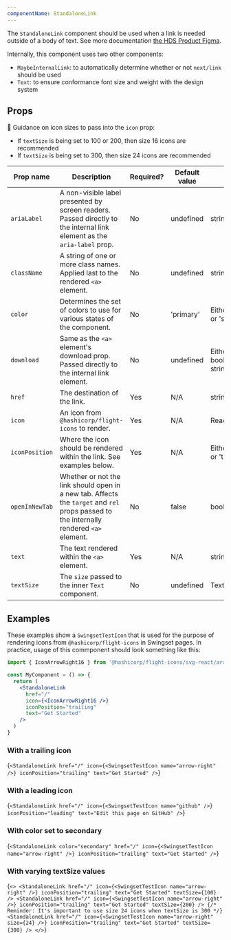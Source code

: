 ```yaml
---
componentName: StandaloneLink
---
```


The `StandaloneLink` component should be used when a link is needed outside of a body of text. See more documentation [the HDS Product Figma](https://www.figma.com/file/noyY6dUMDYjmySpHcMjhkN/?node-id=2365%3A21590).

Internally, this component uses two other components:

- `MaybeInternalLink`: to automatically determine whether or not `next/link` should be used
- `Text`: to ensure conformance font size and weight with the design system

## Props

🚨 Guidance on icon sizes to pass into the `icon` prop:

- If `textSize` is being set to 100 or 200, then size 16 icons are recommended
- If `textSize` is being set to 300, then size 24 icons are recommended

| Prop name      | Description                                                                                                                             | Required? | Default value | Type                                   |
| -------------- | --------------------------------------------------------------------------------------------------------------------------------------- | --------- | ------------- | -------------------------------------- |
| `ariaLabel`    | A non-visible label presented by screen readers. Passed directly to the internal link element as the `aria-label` prop.                 | No        | undefined     | string                                 |
| `className`    | A string of one or more class names. Applied last to the rendered `<a>` element.                                                        | No        | undefined     | string                                 |
| `color`        | Determines the set of colors to use for various states of the component.                                                                | No        | 'primary'     | Either: 'primary' or 'secondary'       |
| `download`     | Same as the `<a>` element's download prop. Passed directly to the internal link element.                                                | No        | undefined     | Either as boolean or with string value |
| `href`         | The destination of the link.                                                                                                            | Yes       | N/A           | string                                 |
| `icon`         | An icon from `@hashicorp/flight-icons` to render.                                                                                       | Yes       | N/A           | ReactElement                           |
| `iconPosition` | Where the icon should be rendered within the link. See examples below.                                                                  | Yes       | N/A           | Either: 'leading' or 'trailing'        |
| `openInNewTab` | Whether or not the link should open in a new tab. Affects the `target` and `rel` props passed to the internally rendered `<a>` element. | No        | false         | boolean                                |
| `text`         | The text rendered within the `<a>` element.                                                                                             | Yes       | N/A           | string                                 |
| `textSize`     | The `size` passed to the inner `Text` component.                                                                                        | No        | undefined     | TextProps[`size`]                      |

## Examples

These examples show a `SwingsetTestIcon` that is used for the purpose of rendering icons from `@hashicorp/flight-icons` in Swingset pages. In practice, usage of this commponent should look something like this:

```jsx
import { IconArrowRight16 } from '@hashicorp/flight-icons/svg-react/arrow-right-16'

const MyComponent = () => {
  return (
    <StandaloneLink
      href="/"
      icon={<IconArrowRight16 />}
      iconPosition="trailing"
      text="Get Started"
    />
  )
}
```

### With a trailing icon

<LiveComponent>{`
<StandaloneLink
  href="/"
  icon={<SwingsetTestIcon name="arrow-right" />}
  iconPosition="trailing"
  text="Get Started"
/>
`}</LiveComponent>

### With a leading icon

<LiveComponent>{`
<StandaloneLink
  href="/"
  icon={<SwingsetTestIcon name="github" />}
  iconPosition="leading"
  text="Edit this page on GitHub"
/>
`}</LiveComponent>

### With color set to secondary

<LiveComponent>{`
<StandaloneLink
  color="secondary"
  href="/"
  icon={<SwingsetTestIcon name="arrow-right" />}
  iconPosition="trailing"
  text="Get Started"
/>
`}</LiveComponent>

### With varying textSize values

<LiveComponent>{`
<>
  <StandaloneLink
    href="/"
    icon={<SwingsetTestIcon name="arrow-right" />}
    iconPosition="trailing"
    text="Get Started"
    textSize={100}
  />
  <StandaloneLink
    href="/"
    icon={<SwingsetTestIcon name="arrow-right" />}
    iconPosition="trailing"
    text="Get Started"
    textSize={200}
  />
  {/* Reminder: It's important to use size 24 icons when textSize is 300 */}
  <StandaloneLink
    href="/"
    icon={<SwingsetTestIcon name="arrow-right" size={24} />}
    iconPosition="trailing"
    text="Get Started"
    textSize={300}
  />
</>
`}</LiveComponent>
